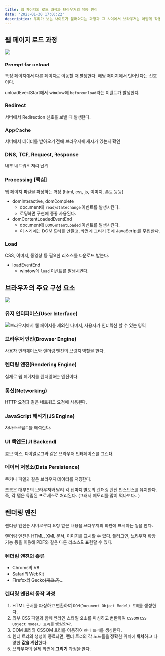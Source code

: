 ```yaml
---
title: 웹 페이지의 로드 과정과 브라우저의 작동 원리
date: '2021-01-30 17:01:22'
description: 우리가 보는 사이트가 불러와지는 과정과 그 사이에서 브라우저는 어떻게 작동하는지에 대한 원리를 설명합니다.
---
```


## 웹 페이지 로드 과정

![](/assets/articles/page-load-timestamp.svg)

### Prompt for unload

특정 페이지에서 다른 페이지로 이동할 때 발생한다. 해당 페이지에서 벗어난다는 신호이다.

unloadEventStart에서 window에 `beforeunload`라는 이벤트가 발생한다.

### Redirect

서버에서 Redirection 신호를 보낼 때 발생한다.

### AppCache

서버에서 데이터를 받아오기 전에 브라우저에 캐시가 있는지 확인

### DNS, TCP, Request, Response

내부 네트워크 처리 단계

### Processing [핵심]

웹 페이지 파일을 파싱하는 과정 (html, css, js, 이미지, 폰트 등등)

- domInteractive, domComplete
  - document에 `readystatechange` 이벤트를 발생시킨다.
  - 로딩화면 구현에 종종 사용된다.
- domContentLoadedEventEnd
  - document에 `DOMContentLoaded` 이벤트를 발생시킨다.
  - 이 시기에는 DOM 트리를 만들고, 화면에 그리기 전에 JavaScript를 주입한다.

### Load

CSS, 이미지, 동영상 등 필요한 리소스를 다운로드 받는다.

- loadEventEnd
  - window에 `load` 이벤트를 발생시킨다.

## 브라우저의 주요 구성 요소

![](/assets/articles/browser-detail.png)

### 유저 인터페이스(User Interface)

![](/assets/articles/browser-ui.png)브라우저에서 웹 페이지를 제외한 나머지, 사용자가 인터렉션 할 수 있는 영역

### 브라우저 엔진(Browser Engine)

사용자 인터페이스와 렌더링 엔진의 브릿지 역할을 한다.

### 렌더링 엔진(Rendering Engine)

실제로 웹 페이지를 렌더링하는 엔진이다.

### 통신(Networking)

HTTP 요청과 같은 네트워크 요청에 사용된다.

### JavaScript 해석기(JS Engine)

자바스크립트를 해석한다.

### UI 백엔드(UI Backend)

콤보 박스, 다이얼로그와 같은 브라우저 인터페이스를 그린다.

### 데이터 저장소(Data Persistence)

쿠키나 파일과 같은 브라우저 데이터를 저장한다.

크롬은 대부분의 브라우저와 달리 각 탭마다 별도의 렌더링 엔진 인스턴스를 유지한다. 즉, 각 탭은 독립된 프로세스로 처리된다. (그래서 메모리를 많이 먹나보다...)

## 렌더링 엔진

렌더링 엔진은 서버로부터 요청 받은 내용을 브라우저의 화면에 표시하는 일을 한다.

렌더링 엔진은 HTML, XML 문서, 이미지를 표시할 수 있다. 플러그인, 브라우저 확장 기능 등을 이용해 PDF와 같은 다른 리소스도 표현할 수 있다.

### 렌더링 엔진의 종류

- Chrome의 V8
- Safari의 WebKit
- Firefox의 Gecko~~(개코..?)~~...

### 렌더링 엔진의 동작 과정

1. HTML 문서를 파싱하고 변환하여 `DOM(Document Object Model) 트리`를 생성한다.
2. 외부 CSS 파일과 함께 인라인 스타일 요소를 파싱하고 변환하여 `CSSOM(CSS Object Model) 트리`를 생성한다.
3. DOM 트리와 CSSOM 트리를 이용하여 `렌더 트리`를 생성한다.
4. 렌더 트리의 생성이 종료되면, 렌더 트리의 각 노드들을 정확한 위치에 **배치**하고 다양한 **값을 계산**한다.
5. 브라우저의 실제 화면에 **그리기** 과정을 한다.
